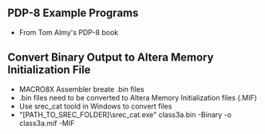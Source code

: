 == PDP-8 Example Programs ==

* From Tom Almy's PDP-8 book

== Convert Binary Output to Altera Memory Initialization File ==

* MACRO8X Assembler breate .bin files
* .bin files need to be converted to Altera Memory Initialization files (.MIF)
* Use srec_cat toold in Windows to convert files
* "[PATH_TO_SREC_FOLDER]\srec_cat.exe" class3a.bin -Binary -o class3a.mif -MIF
